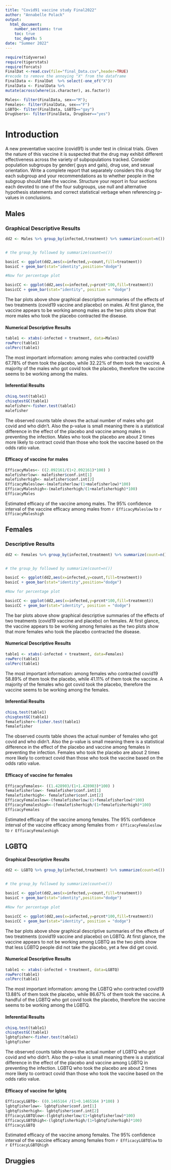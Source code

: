 ```yaml
---
title: "Covid91 vaccine study Final2022"
author: "Annabelle Polack"
output: 
  html_document:
    number_sections: true
    toc: true
    toc_depth: 5
date: "Summer 2022" 
---
```


```r
require(tidyverse)
require(tigerstats)
require(forcats)
FinalDat <-read.csv(file="final_Data.csv",header=TRUE)
#recode to remove the annoying "X" from the dataframe
FinalData <- FinalDat  %>% select(-one_of("X"))
FinalData <- FinalData %>%
mutate(across(where(is.character), as.factor))
```

```r
Males<- filter(FinalData, sex=="M");
Females<- filter(FinalData, sex=="F")
LGBTQ<- filter(FinalData, LGBTQ=="gay")
DrugUsers<- filter(FinalData, DrugUser=="yes")
```

# Introduction

A new  preventative vaccine (covid91) is under test in clinical trials. Given the nature of this vaccine it is suspected that the drug may exhibit different effectiveness across the variety of subpopulations tracked. Consider population subgroups by gender( guys and gals), drug use, and sexual orientation. Write a complete report that separately considers this drug for each subgroup and your recommendations as to whether people in the subgroup should take the vaccine. Structure your report in four sections each devoted to one of the four subgroups, use null and alternative hypothesis statements and correct statistical verbage when referencing p-values in conclusions.

## Males

### Graphical Descriptive Results

```r
dd2 <- Males %>% group_by(infected,treatment) %>% summarize(count=n()) %>% mutate(prcnt=count/sum(count))


# the group_by followed by summarize(count=n())

basicC <- ggplot(dd2,aes(x=infected,y=count,fill=treatment))
basicC + geom_bar(stat="identity",position="dodge")

#Now for percentage plot

basicCC <- ggplot(dd2,aes(x=infected,y=prcnt*100,fill=treatment)) 
basicCC + geom_bar(stat="identity", position = "dodge")
```

The bar plots above show graphical descriptive summaries of the effects of two treatments (covid19 vaccine and placebo) on males. At first glance, the vaccine appears to be working among males as the two plots show that more males who took the placebo contracted the disease. 

#### Numerical Descriptive Results 

```r
table1 <- xtabs(~infected + treatment, data=Males)
rowPerc(table1)
colPerc(table1)
```

The most important information: among males who contracted covid19 67.78% of them took the placebo, while 32.22% of them took the vaccine. A majority of the males who got covid took the placebo, therefore the vaccine seems to be working among the males.

#### Inferential Results 

```r
chisq.test(table1)
chisqtestGC(table1)
malefisher<-fisher.test(table1)
malefisher
```

The observed counts table shows the actual number of males who got covid and who didn't. Also the p-value is small meaning there is a statistical difference in the effect of the placebo and vaccine among males in preventing the infection. Males who took the placebo are about 2 times more likely to contract covid than those who took the vaccine based on the odds ratio value. 

#### Efficacy of vaccine for males 

```r
EfficacyMales<- ((2.092161/(1+2.092161)*100) )
malefisherlow<- malefisher$conf.int[1]
malefisherhigh<- malefisher$conf.int[2]
EfficacyMaleslow<-(malefisherlow/(1+malefisherlow)*100)
EfficacyMaleshigh<-(malefisherhigh/(1+malefisherhigh)*100)
EfficacyMales
```

Estimated efficacy of the vaccine among males. The 95% confidence interval of the vaccine efficacy among males from `r EfficacyMaleslow` to `r EfficacyMaleshigh`

## Females

### Descriptive Results

```r
dd2 <- Females %>% group_by(infected,treatment) %>% summarize(count=n()) %>% mutate(prcnt=count/sum(count))


# the group_by followed by summarize(count=n())

basicC <- ggplot(dd2,aes(x=infected,y=count,fill=treatment))
basicC + geom_bar(stat="identity",position="dodge")

#Now for percentage plot

basicCC <- ggplot(dd2,aes(x=infected,y=prcnt*100,fill=treatment)) 
basicCC + geom_bar(stat="identity", position = "dodge")
```

The bar plots above show graphical descriptive summaries of the effects of two treatments (covid19 vaccine and placebo) on females. At first glance, the vaccine appears to be working among females as the two plots show that more females who took the placebo contracted the disease. 

#### Numerical Descriptive Results 

```r
table1 <- xtabs(~infected + treatment, data=Females)
rowPerc(table1)
colPerc(table1)
```

The most important information: among females who contracted covid19 58.89% of them took the placebo, while 41.11% of them took the vaccine. A majority of the females who got covid took the placebo, therefore the vaccine seems to be working among the females.

#### Inferential Results 

```r
chisq.test(table1)
chisqtestGC(table1)
femalefisher<-fisher.test(table1)
femalefisher
```

The observed counts table shows the actual number of females who got covid and who didn't. Also the p-value is small meaning there is a statistical difference in the effect of the placebo and vaccine among females in preventing the infection. Females who took the placebo are about 2 times more likely to contract covid than those who took the vaccine based on the odds ratio value. 

#### Efficacy of vaccine for females

```r
EfficacyFemales<- ((1.428903/(1+1.428903)*100) )
femalefisherlow<- femalefisher$conf.int[1]
femalefisherhigh<- femalefisher$conf.int[2]
EfficacyFemaleslow<-(femalefisherlow/(1+femalefisherlow)*100)
EfficacyFemaleshigh<-(femalefisherhigh/(1+femalefisherhigh)*100)
EfficacyFemales
```

Estimated efficacy of the vaccine among females. The 95% confidence interval of the vaccine efficacy among females from `r EfficacyFemaleslow` to `r EfficacyFemaleshigh`


## LGBTQ

#### Graphical Descriptive Results

```r
dd2 <- LGBTQ %>% group_by(infected,treatment) %>% summarize(count=n()) %>% mutate(prcnt=count/sum(count))


# the group_by followed by summarize(count=n())

basicC <- ggplot(dd2,aes(x=infected,y=count,fill=treatment))
basicC + geom_bar(stat="identity",position="dodge")

#Now for percentage plot

basicCC <- ggplot(dd2,aes(x=infected,y=prcnt*100,fill=treatment)) 
basicCC + geom_bar(stat="identity", position = "dodge")
```

The bar plots above show graphical descriptive summaries of the effects of two treatments (covid19 vaccine and placebo) on LGBTQ. At first glance, the vaccine appears to not be working among LGBTQ as the two plots show that less LGBTQ people did not take the placebo, yet a few did get covid. 

#### Numerical Descriptive Results 

```r
table1 <- xtabs(~infected + treatment, data=LGBTQ)
rowPerc(table1)
colPerc(table1)
```

The most important information: among the LGBTQ who contracted covid19 13.88% of them took the placebo, while 86.67% of them took the vaccine. A handful of the LGBTQ who got covid took the placebo, therefore the vaccine seems to be working among the LGBTQ.

#### Inferential Results 

```r
chisq.test(table1)
chisqtestGC(table1)
lgbtqfisher<-fisher.test(table1)
lgbtqfisher
```

The observed counts table shows the actual number of LGBTQ who got covid and who didn't. Also the p-value is small meaning there is a statistical difference in the effect of the placebo and vaccine among LGBTQ in preventing the infection. LGBTQ who took the placebo are about 2 times more likely to contract covid than those who took the vaccine based on the odds ratio value.

#### Efficacy of vaccine for lgbtq

```r
EfficacyLGBTQ<- ((0.1465164 /(1+0.1465164 )*100) )
lgbtqfisherlow<- lgbtqfisher$conf.int[1]
lgbtqfisherhigh<- lgbtqfisher$conf.int[2]
EfficacyLGBTQlow<-(lgbtqfisherlow/(1+lgbtqfisherlow)*100)
EfficacyLGBTQhigh<-(lgbtqfisherhigh/(1+lgbtqfisherhigh)*100)
EfficacyLGBTQ
```

Estimated efficacy of the vaccine among females. The 95% confidence interval of the vaccine efficacy among females from `r EfficacyLGBTQlow` to `r EfficacyLGBTQhigh`


## Druggies


